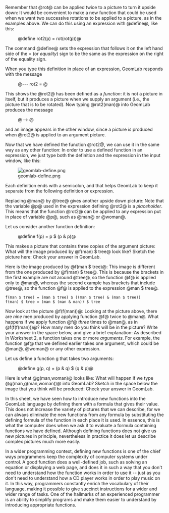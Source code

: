 <!--Worksheet 3: Definitions and functions-->
Remember that @rot@ can be applied twice to a picture to
turn it upside down:
{{GeomPic|3004|rot(rot(man))|*}}
{{GeomPic|3005|rot(rot(woman))|*}}
It would be convenient to make a new function that could
be used when we want two successive rotations to be applied  
to a picture, as in the examples above.
We can do this using an expression with @define@, like this:
:@define rot2(p) = rot(rot(p))@
The command @define@ sets the expression that follows
it on the left hand side of the = (or ''equality'')
sign to be the same as the expression on the right of the equality sign.

When you type this definition in place of an expression, GeomLab
responds with the message
:@--- rot2 = <function>@
This shows the @rot2@ has been defined as a <i>function</i>:
it is not a picture in itself, but it produces a picture when we
supply an argument (i.e., the picture that is to be rotated). Now
typing @rot2(man)@ into GeomLab produces the message
:@--> <picture>@
and an image appears in the other window, since a picture ''is''
produced when @rot2@ is applied to an argument picture.

Now that we have defined the function @rot2@, we can use
it in the same way as any other function:
{{GeomPic|3028|rot2(man)|*}}
In order to use a defined function in an expression, we just type both
the definition and the expression in the input window, like this:

[[Image:geomlab-define.png]]

Each definition ends with a semicolon, and that helps GeomLab to keep it separate from the following definition or expression.

Replacing @man@ by @tree@ gives another upside down picture:
{{GeomPic|3029|rot2(tree)|*}}
Note that the variable @p@ used in the expression
defining @rot2@ is a ''placeholder''. This means that
the function @rot2@ can be applied to any expression put in
place of variable @p@, such as @man@ or @woman@.

Let us consider another function definition:
:@define f(p) = p $ (p & p)@
This makes a picture that contains three copies of the argument
picture:
{{GeomPic|3039|f(man)|*}}
{{GeomPic|3040|f(woman)|*}}
What will the image produced by @f(man) $ tree@ look
like? Sketch the picture here:
{{GeomPic|3043|f(man) $ tree}}
Check your answer in GeomLab.

Here is the image produced by @f(man $ tree)@:
{{GeomPic|3047|f(man $ tree)|*}}
This image is different from the one produced by @f(man) $
tree@. This is because the brackets in the first example are not
around @tree@, so the function @f@ is applied
only to @man@, whereas the second example has brackets that
include @tree@, so the function @f@ is applied
to the expression @man $ tree@.
 f(man $ tree) = (man $ tree) $ ((man $ tree) & (man $ tree))
 f(man) $ tree = (man $ (man & man)) $ tree

Now look at the picture @f(f(man))@:
{{GeomPic|3060|f(f(man))|*}}
Looking at the picture above, there are ''nine'' men produced by
applying function @f@ twice to @man@.
What happens if we apply function @f@ ''three'' times to
@man@, as in @f(f(f(man)))@?  How many men do
you think will be in the picture? Write your answer in the space
below, and give a brief explanation:
{{bigspace}}
As described in Worksheet 2, a function takes one or more
''arguments''. For example, the function @f@ that we
defined earlier takes one argument, which could be @man@,
@woman@ or any other expression.

Let us define a function g that takes two arguments:
:@define g(p, q) = (p & q) $ (q & p)@
Here is what @g(man,woman)@ looks like:
{{GeomPic|3077|g(man, woman)|*}}
What will happen if we type @g(man,g(man,woman))@ into
GeomLab? Sketch in the space below the image that you think will be
produced:
{{GeomPic|3081|g(man, g(man, woman))}}
Check your answer in GeomLab.

In this sheet, we have seen how to introduce new functions into the
GeomLab language by defining them with a formula that gives their
value.  This does not increase the variety of pictures that we can
describe, for we can always eliminate the new functions from any
formula by substituting the defining formula of the function in each
place it is used.  In essence, this is what the computer does when we
ask it to evaluate a formula containing functions we have defined.
Although defining functions does not give us new pictures in
principle, nevertheless in practice it does let us describe complex
pictures much more easily.

In a wider programming context, defining new functions is one of
the chief ways programmers keep the complexity of computer systems
under control.  A good function does a well-defined job, such as
solving an equation or displaying a web page, and does it in such a
way that you don't need to understand how the function works in order
to use it -- just as you don't need to understand how a CD player
works in order to play music on it.  In this way, programmers
constantly enrich the vocabulary of their language, making it possible
to give succinct instructions for a wider and wider range of tasks.
One of the hallmarks of an experienced programmer is an ability to
simplify programs and make them easier to understand by introducing
appropriate functions.
